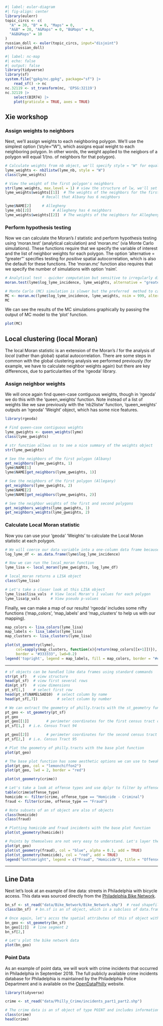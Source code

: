```r
#| label: euler-diagram
#| fig-align: center
library(eulerr)
topic_circs <- c(
  "A" = 30, "B" = 0, "Maps" = 0,
  "A&B" = 20, "A&Maps" = 0, "B&Maps" = 0,
  "A&B&Maps" = 10
)
russian_doll <- euler(topic_circs, input="disjoint")
plot(russian_doll)
```

```r
#| label: nc-map
#| echo: false
#| output: false
library(tidyverse)
library(sf)
system.file("gpkg/nc.gpkg", package="sf") |>
    read_sf() -> nc
nc.32119 <- st_transform(nc, 'EPSG:32119')
nc.32119 |>
    select(BIR74) |>
    plot(graticule = TRUE, axes = TRUE)
```

## Xie workshop


### Assign weights to neighbors

Next, we'll assign weights to each neighboring polygon. We'll use the simplest option ('style="W"), which assigns equal weight to each neighboring polygon. In other words, the weight applied to the neigbors of a polygon will equal 1/(no. of neighbors for that polygon).

```r
# Calculate weights from nb object, we'll specify style = "W" for equal weights
lyme_weights <- nb2listw(lyme_nb, style = "W")
class(lyme_weights)

# View the weight of the first polygon's neighbors
str(lyme_weights, max.level = 1) # view the structure of lw, we'll set max.level = 1 for easier viewing
lyme_weights$weights[[1]]  # The weights of the neighbors for the first polygon (Albany)
                 # Recall that Albany has 6 neighbors

lyme$NAME[2]     # Allegheny
lyme_nb[[2]]          # Allegheny has 4 neighbors
lyme_weights$weights[[2]]  # The weights of the neighbors for Allegheny

```

### Perform hypothesis testing 

Now we can calculate the Moran's *I* statistic and perform hypothesis testing using 'moran.test' (analytical calculation) and 'moran.mc' (via Monte Carlo simulations). These functions require that we specify the variable of interest and the list of neighbor weights for each polygon. The option 'alternative = "greater"' specifies testing for *positive* spatial autocorrelation, which is also the default for these functions. The 'moran.mc' function also requires that we specify the number of simulations with option 'nsim'.

```r
# Analytical test - quicker computation but sensitive to irregularly distributed polygons
moran.test(lyme$log_lyme_incidence, lyme_weights, alternative = "greater")

# Monte Carlo (MC) simulation is slower but the preferred  method to calculate an accurate p-value
MC <- moran.mc(lyme$log_lyme_incidence, lyme_weights, nsim = 999, alternative = "greater")
MC
```
We can see the results of the MC simulations graphically by passing the output of MC model to the 'plot' function.

```r
plot(MC)
```

## Local clustering (local Moran)

The local Moran statistic is an extension of the Moran's *I* for the analysis of *local* (rather than global) spatial autocorrelation. There are some steps in common with the global clustering analysis we performed previously (for example, we have to calculate neighbor weights again) but there are key differences, due to particularities of the 'rgeoda' library.


### Assign neighbor weights 
We will once again find queen-case contiguous weights, though in 'rgeoda' we do this with the 'queen_weights' function. Note instead of a list of weights like we saw previously with the 'nb2listw' function, 'queen_weights' outputs an 'rgeoda' 'Weight' object, which has some nice features.

```r
library(rgeoda)

# Find queen-case contiguous weights
lyme_gweights <- queen_weights(lyme)
class(lyme_gweights)

# str function allows us to see a nice summary of the weights object
str(lyme_gweights)

# See the neighbors of the first polygon (Albany)
get_neighbors(lyme_gweights, 1)
lyme$NAME[1]
lyme$NAME[get_neighbors(lyme_gweights, 1)]

# See the neighbors of the first polygon (Allegany)
get_neighbors(lyme_gweights, 2)
lyme$NAME[2]
lyme$NAME[get_neighbors(lyme_gweights, 2)]

# See the neighbor weights of the first and second polygons
get_neighbors_weights(lyme_gweights, 1)
get_neighbors_weights(lyme_gweights, 2)

```


### Calculate Local Moran statistic

Now you can use your 'geoda' 'Weights' to calculate the Local Moran statistic at each polygon.
```r
# We will coerce our data variable into a one-column data frame because this is the format required by the local_moran function
log_lyme_df <- as.data.frame(lyme$log_lyme_incidence)

# Now we can run the local_moran function
lyme_lisa <- local_moran(lyme_gweights, log_lyme_df)

# local_moran returns a LISA object
class(lyme_lisa)

# Let's take a closer look at this LISA object
lyme_lisa$lisa_vals  # View local Moran's I values for each polygon
lyme_lisa$p_vals     # View pseudo p-values

```

Finally, we can make a map of our results! 'rgeoda' includes some nifty functions ('map_colors', 'map_labels' and 'map_clusters' to help us with our mapping).

```r
map_colors <- lisa_colors(lyme_lisa)
map_labels <- lisa_labels(lyme_lisa)
map_clusters <- lisa_clusters(lyme_lisa)

plot(st_geometry(lyme), 
     col=sapply(map_clusters, function(x){return(map_colors[[x+1]])}), 
     border = "#333333", lwd=0.2)
legend('topright', legend = map_labels, fill = map_colors, border = "#eeeeee", cex = 0.7)
```


---


```r

# sf objects can be handled like data frames using standard commands
str(pt_sf)   # view structure
head(pt_sf)  # view first several rows
dim(pt_sf)   # view dimensions
pt_sf[1,]    # select first row
head(pt_sf$NAMELSAD10)  # select column by name  
head(pt_sf[,7])         # select column by number

# We can extract the geometry of philly.tracts with the st_geometry function
pt_geo <- st_geometry(pt_sf)
pt_geo
pt_geo[[1]]        # perimeter coordinates for the first census tract of the sf
pt_sf[1,]  # i.e. Census Tract 94

pt_geo[[2]]        # perimeter coordinates for the second census tract of the sf
pt_sf[2,]  # i.e. Census Tract 95

# Plot the geometry of philly.tracts with the base plot function
plot(pt_geo)

# The base plot function has some aesthetic options we can use to tweak our plots
plot(pt_geo, col = "lemonchiffon2")
plot(pt_geo, lwd = 2, border = "red")

```


```r
plot(st_geometry(crime))

# Let's take a look at offense types and use dplyr to filter by offense_type...
table(crime$offense_type)
homicide <- filter(crime, offense_type == "Homicide - Criminal")
fraud <- filter(crime, offense_type == "Fraud")

# Note subsets of an sf object are also sf objects
class(homicide)
class(fraud)

# Plotting homicide and fraud incidents with the base plot function
plot(st_geometry(homicide))
```


```r
# Points by themselves are not very easy to understand. Let's layer them on top of the tract polygons with add = TRUE
plot(pt_geo)
plot(st_geometry(fraud), col = "blue", alpha = 0.1, add = TRUE)
plot(st_geometry(homicide), col = "red", add = TRUE)
legend("bottomright", legend = c("Fraud", "Homicide"), title = "Offense type:", col = c("blue", "red"), pch = 1, bty = "n")
```

---


## Line Data 

Next let's look at an example of line data: streets in Philadelphia with bicycle access. This data was sourced directly from the [Philadelphia Bike Network](https://www.opendataphilly.org/dataset/bike-network). 

```r
bn_sf <- st_read("data/Bike_Network/Bike_Network.shp")  # read shapefile as an sf object
class(bn_sf)  # bn.sf is an sf object, which is a subclass of data.frame

# Once again, let's accss the spatial attributes of this sf object with the st_geometry command. 
bn_geo <- st_geometry(bn_sf)
bn_geo[[2]]  # line segment 2
bn_sf[2,]

# Let's plot the bike network data
plot(bn_geo)

```

### Point Data

As an example of point data, we will work with crime incidents that occurred in Philadelphia in September 2018. The full publicly available crime incidents database for Philadelphia is maintained by the Philadelphia Police Department and is available on the [OpenDataPhilly](https://www.opendataphilly.org/dataset/crime-incidents) website.

```r
library(tidyverse)

crime <- st_read("data/Philly_Crime/incidents_part1_part2.shp")

# The crime data is an sf object of type POINT and includes information on the date, time and offense type for each incident
class(crime)
head(crime)

```
